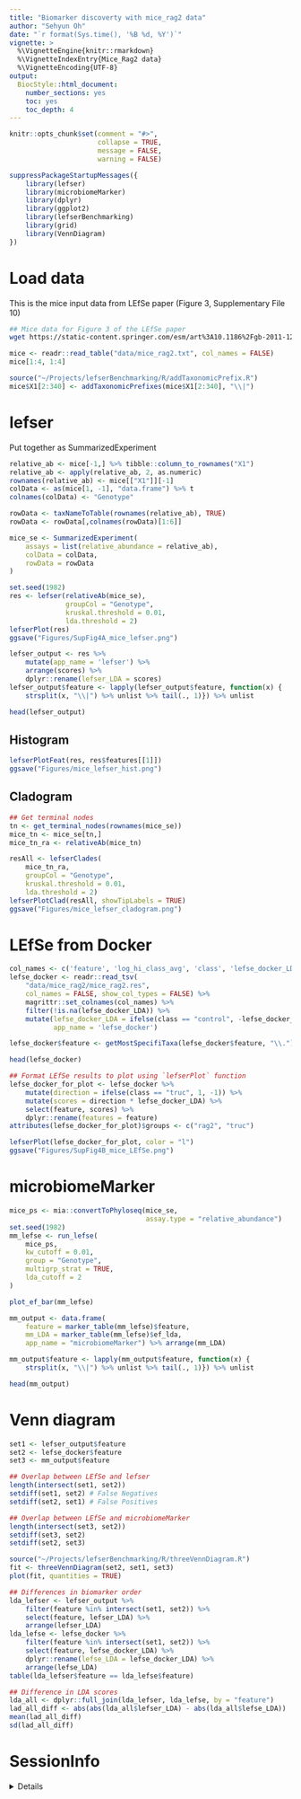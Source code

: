 ```yaml
---
title: "Biomarker discoverty with mice_rag2 data"
author: "Sehyun Oh"
date: "`r format(Sys.time(), '%B %d, %Y')`"
vignette: >
  %\VignetteEngine{knitr::rmarkdown}
  %\VignetteIndexEntry{Mice_Rag2 data}
  %\VignetteEncoding{UTF-8}
output:
  BiocStyle::html_document:
    number_sections: yes
    toc: yes
    toc_depth: 4
---
```


```r
knitr::opts_chunk$set(comment = "#>", 
                      collapse = TRUE, 
                      message = FALSE, 
                      warning = FALSE)
```

```r
suppressPackageStartupMessages({
    library(lefser)
    library(microbiomeMarker)
    library(dplyr)
    library(ggplot2)
    library(lefserBenchmarking)
    library(grid)
    library(VennDiagram)
})
```

# Load data
This is the mice input data from LEfSe paper (Figure 3, Supplementary File 10)
```bash
## Mice data for Figure 3 of the LEfSe paper
wget https://static-content.springer.com/esm/art%3A10.1186%2Fgb-2011-12-6-r60/MediaObjects/13059_2011_2561_MOESM10_ESM.TXT
```

```r
mice <- readr::read_table("data/mice_rag2.txt", col_names = FALSE)
mice[1:4, 1:4]

source("~/Projects/lefserBenchmarking/R/addTaxonomicPrefix.R")
mice$X1[2:340] <- addTaxonomicPrefixes(mice$X1[2:340], "\\|")
```

# lefser
Put together as SummarizedExperiment
```r
relative_ab <- mice[-1,] %>% tibble::column_to_rownames("X1") 
relative_ab <- apply(relative_ab, 2, as.numeric)
rownames(relative_ab) <- mice[["X1"]][-1]
colData <- as(mice[1, -1], "data.frame") %>% t 
colnames(colData) <- "Genotype"

rowData <- taxNameToTable(rownames(relative_ab), TRUE)
rowData <- rowData[,colnames(rowData)[1:6]]

mice_se <- SummarizedExperiment(
    assays = list(relative_abundance = relative_ab), 
    colData = colData, 
    rowData = rowData
)
```

```r
set.seed(1982)
res <- lefser(relativeAb(mice_se), 
              groupCol = "Genotype", 
              kruskal.threshold = 0.01,
              lda.threshold = 2)
lefserPlot(res)
ggsave("Figures/SupFig4A_mice_lefser.png")
```

```r
lefser_output <- res %>% 
    mutate(app_name = 'lefser') %>% 
    arrange(scores) %>% 
    dplyr::rename(lefser_LDA = scores)
lefser_output$feature <- lapply(lefser_output$feature, function(x) {
    strsplit(x, "\\|") %>% unlist %>% tail(., 1)}) %>% unlist

head(lefser_output)
```

## Histogram
```r
lefserPlotFeat(res, res$features[[1]])
ggsave("Figures/mice_lefser_hist.png")
```

## Cladogram
```r
## Get terminal nodes
tn <- get_terminal_nodes(rownames(mice_se))
mice_tn <- mice_se[tn,]
mice_tn_ra <- relativeAb(mice_tn)

resAll <- lefserClades(
    mice_tn_ra, 
    groupCol = "Genotype", 
    kruskal.threshold = 0.01,
    lda.threshold = 2)
lefserPlotClad(resAll, showTipLabels = TRUE)
ggsave("Figures/mice_lefser_cladogram.png")
```



# LEfSe from Docker
```r
col_names <- c('feature', 'log_hi_class_avg', 'class', 'lefse_docker_LDA', 'pval')
lefse_docker <- readr::read_tsv(
    "data/mice_rag2/mice_rag2.res",
    col_names = FALSE, show_col_types = FALSE) %>% 
    magrittr::set_colnames(col_names) %>% 
    filter(!is.na(lefse_docker_LDA)) %>% 
    mutate(lefse_docker_LDA = ifelse(class == "control", -lefse_docker_LDA, lefse_docker_LDA),
           app_name = 'lefse_docker')

lefse_docker$feature <- getMostSpecifiTaxa(lefse_docker$feature, "\\.")

head(lefse_docker)
```

```r
## Format LEfSe results to plot using `lefserPlot` function
lefse_docker_for_plot <- lefse_docker %>%
    mutate(direction = ifelse(class == "truc", 1, -1)) %>%
    mutate(scores = direction * lefse_docker_LDA) %>%
    select(feature, scores) %>%
    dplyr::rename(features = feature)
attributes(lefse_docker_for_plot)$groups <- c("rag2", "truc")

lefserPlot(lefse_docker_for_plot, color = "l")
ggsave("Figures/SupFig4B_mice_LEfSe.png")
```


# microbiomeMarker
```r
mice_ps <- mia::convertToPhyloseq(mice_se, 
                                  assay.type = "relative_abundance")
set.seed(1982)
mm_lefse <- run_lefse(
    mice_ps,
    kw_cutoff = 0.01,
    group = "Genotype",
    multigrp_strat = TRUE,
    lda_cutoff = 2
)

plot_ef_bar(mm_lefse)
```

```r
mm_output <- data.frame(
    feature = marker_table(mm_lefse)$feature,
    mm_LDA = marker_table(mm_lefse)$ef_lda,
    app_name = "microbiomeMarker") %>% arrange(mm_LDA)

mm_output$feature <- lapply(mm_output$feature, function(x) {
    strsplit(x, "\\|") %>% unlist %>% tail(., 1)}) %>% unlist

head(mm_output)
```


# Venn diagram
```r
set1 <- lefser_output$feature
set2 <- lefse_docker$feature
set3 <- mm_output$feature

## Overlap between LEfSe and lefser
length(intersect(set1, set2))
setdiff(set1, set2) # False Negatives
setdiff(set2, set1) # False Positives

## Overlap between LEfSe and microbiomeMarker
length(intersect(set3, set2))
setdiff(set3, set2)
setdiff(set2, set3)
```

```r
source("~/Projects/lefserBenchmarking/R/threeVennDiagram.R")
fit <- threeVennDiagram(set2, set1, set3)
plot(fit, quantities = TRUE)
```


```r
## Differences in biomarker order
lda_lefser <- lefser_output %>%
    filter(feature %in% intersect(set1, set2)) %>%
    select(feature, lefser_LDA) %>%
    arrange(lefser_LDA)
lda_lefse <- lefse_docker %>%
    filter(feature %in% intersect(set1, set2)) %>%
    select(feature, lefse_docker_LDA) %>%
    dplyr::rename(lefse_LDA = lefse_docker_LDA) %>%
    arrange(lefse_LDA)   
table(lda_lefser$feature == lda_lefse$feature)

## Difference in LDA scores
lda_all <- dplyr::full_join(lda_lefser, lda_lefse, by = "feature")
lad_all_diff <- abs(abs(lda_all$lefser_LDA) - abs(lda_all$lefse_LDA))
mean(lad_all_diff)
sd(lad_all_diff)
```



# SessionInfo

<details>
```r
sessionInfo()
```
</details>

